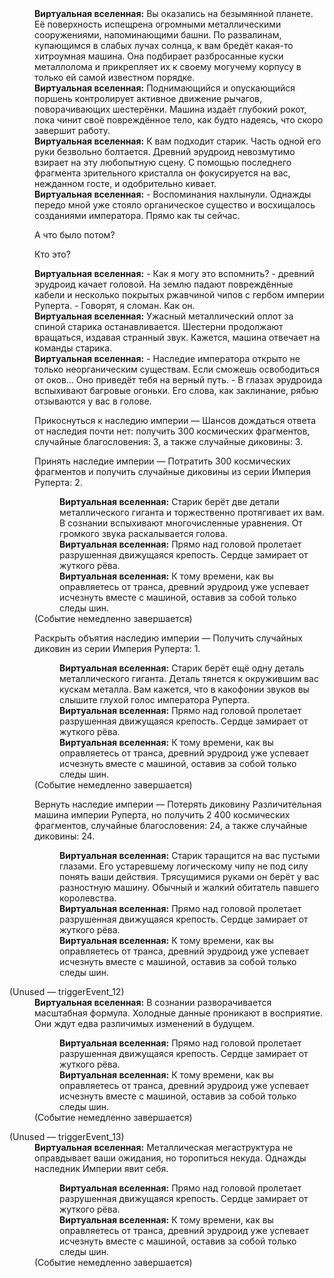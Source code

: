 {{Диалог Начало}}
:'''Виртуальная вселенная:''' Вы оказались на безымянной планете. Её поверхность испещрена огромными металлическими сооружениями, напоминающими башни. По развалинам, купающимся в слабых лучах солнца, к вам бредёт какая-то хитроумная машина. Она подбирает разбросанные куски металлолома и прикрепляет их к своему могучему корпусу в только ей самой известном порядке.
:'''Виртуальная вселенная:''' Поднимающийся и опускающийся поршень контролирует активное движение рычагов, поворачивающих шестерёнки. Машина издаёт глубокий рокот, пока чинит своё повреждённое тело, как будто надеясь, что скоро завершит работу.
:'''Виртуальная вселенная:''' К вам подходит старик. Часть одной его руки безвольно болтается. Древний эрудроид невозмутимо взирает на эту любопытную сцену. С помощью последнего фрагмента зрительного кристалла он фокусируется на вас, нежданном госте, и одобрительно кивает.
:'''Виртуальная вселенная:''' - Воспоминания нахлынули. Однажды передо мной уже стояло органическое существо и восхищалось созданиями императора. Прямо как ты сейчас.
:{{Диалог|Стрелка}} А что было потом?
:{{Диалог|Стрелка}} Кто это?
:'''Виртуальная вселенная:''' - Как я могу это вспомнить? - древний эрудроид качает головой. На землю падают повреждённые кабели и несколько покрытых ржавчиной чипов с гербом империи Руперта. - Говорят, я сломан. Как он.
:'''Виртуальная вселенная:''' Ужасный металлический оплот за спиной старика останавливается. Шестерни продолжают вращаться, издавая странный звук. Кажется, машина отвечает на команды старика.
:'''Виртуальная вселенная:''' - Наследие императора открыто не только неорганическим существам. Если сможешь освободиться от оков... Оно приведёт тебя на верный путь. - В глазах эрудроида вспыхивают багровые огоньки. Его слова, как заклинание, рябью отзываются у вас в голове.
:{{Диалог|Звезда}} Прикоснуться к наследию империи &mdash; Шансов дождаться ответа от наследия почти нет: получить 300 космических фрагментов, случайные благословения: 3, а также случайные диковины: 3.
:{{Диалог|Звезда}} Принять наследие империи &mdash; Потратить 300 космических фрагментов и получить случайные диковины из серии Империя Руперта: 2.
::'''Виртуальная вселенная:''' Старик берёт две детали металлического гиганта и торжественно протягивает их вам. В сознании вспыхивают многочисленные уравнения. От громкого звука раскалывается голова.
::'''Виртуальная вселенная:''' Прямо над головой пролетает разрушенная движущаяся крепость. Сердце замирает от жуткого рёва.
::'''Виртуальная вселенная:''' К тому времени, как вы оправляетесь от транса, древний эрудроид уже успевает исчезнуть вместе с машиной, оставив за собой только следы шин.
:;(Событие немедленно завершается)
:{{Диалог|Звезда}} Раскрыть объятия наследию империи &mdash; Получить случайных диковин из серии Империя Руперта: 1.
::'''Виртуальная вселенная:''' Старик берёт ещё одну деталь металлического гиганта. Деталь тянется к окружившим вас кускам металла. Вам кажется, что в какофонии звуков вы слышите глухой голос императора Руперта.
::'''Виртуальная вселенная:''' Прямо над головой пролетает разрушенная движущаяся крепость. Сердце замирает от жуткого рёва.
::'''Виртуальная вселенная:''' К тому времени, как вы оправляетесь от транса, древний эрудроид уже успевает исчезнуть вместе с машиной, оставив за собой только следы шин.
:;(Событие немедленно завершается)
:{{Диалог|Звезда}} Вернуть наследие империи &mdash; Потерять диковину Различительная машина империи Руперта, но получить 2&nbsp;400 космических фрагментов, случайные благословения: 24, а также случайные диковины: 24.
::'''Виртуальная вселенная:''' Старик таращится на вас пустыми глазами. Его устаревшему логическому чипу не под силу понять ваши действия. Трясущимися руками он берёт у вас разностную машину. Обычный и жалкий обитатель павшего королевства.
::'''Виртуальная вселенная:''' Прямо над головой пролетает разрушенная движущаяся крепость. Сердце замирает от жуткого рёва.
::'''Виртуальная вселенная:''' К тому времени, как вы оправляетесь от транса, древний эрудроид уже успевает исчезнуть вместе с машиной, оставив за собой только следы шин.

;(Unused &mdash; triggerEvent_12)
:'''Виртуальная вселенная:''' В сознании разворачивается масштабная формула. Холодные данные проникают в восприятие. Они ждут едва различимых изменений в будущем.
::'''Виртуальная вселенная:''' Прямо над головой пролетает разрушенная движущаяся крепость. Сердце замирает от жуткого рёва.
::'''Виртуальная вселенная:''' К тому времени, как вы оправляетесь от транса, древний эрудроид уже успевает исчезнуть вместе с машиной, оставив за собой только следы шин.
:;(Событие немедленно завершается)

;(Unused &mdash; triggerEvent_13)
:'''Виртуальная вселенная:''' Металлическая мегаструктура не оправдывает ваши ожидания, но торопиться некуда. Однажды наследник Империи явит себя.
::'''Виртуальная вселенная:''' Прямо над головой пролетает разрушенная движущаяся крепость. Сердце замирает от жуткого рёва.
::'''Виртуальная вселенная:''' К тому времени, как вы оправляетесь от транса, древний эрудроид уже успевает исчезнуть вместе с машиной, оставив за собой только следы шин.
:;(Событие немедленно завершается)
{{Диалог Конец}}